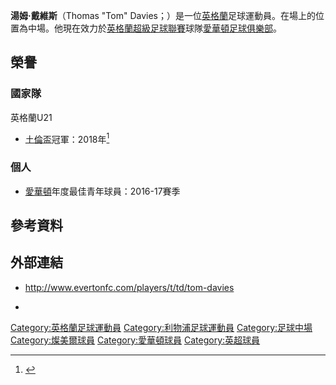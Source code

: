 {{Bare URLs|time=2017-01-13T13:54:02+00:00}}
{{Expand language|time=2017-01-13T13:54:02+00:00}}
{{noteTA|G1=足球|G2=EPL
|T=zh-hans:汤姆·戴维斯;zh-hk:湯·戴維斯;zh-tw:湯姆·戴維斯
|1=zh-hans:戴维斯;zh-hk:戴維斯;
}}

{{Infobox football biography
|name = 湯姆·戴維斯<br/>Tom Davies
|fullname = Thomas "Tom" Davies
|caption = 
|image = Manchester_United_v_Everton,_17_September_2017_(Tom_Davies).jpg
|birth_date = {{birth date and age|1998|06|30|df=y}}
|birth_place = {{flagicon|ENG}} [[英格蘭|英格蘭]][[利物浦|利物浦]]
|height = {{height|m=1.80}}
|position = 中場
|currentclub = [[埃弗顿足球俱乐部|愛華頓]]
|clubnumber = 26
|youthyears1 = {{0|0000}}–2009
|youthclubs1 = [[特兰米尔流浪者足球俱乐部|燦美爾]]
|youthyears2 = 2009–2015
|youthclubs2 = [[埃弗顿足球俱乐部|愛華頓]]
|years1 = 2015–
|clubs1 = [[埃弗顿足球俱乐部|愛華頓]]
|caps1 = 109
|goals1 = 5
<!--This is for LEAGUE APPEARANCES AND GOALS ONLY! DO NOT include other appearances and goals.-->
|nationalyears1 = 2013–2014
|nationalteam1 = [[英格蘭16歲以下足球代表隊|英格蘭U16]]
|nationalcaps1 = 9
|nationalgoals1 = 1
|nationalyears2 = 2014–2016
|nationalteam2 = [[英格蘭17歲以下國家足球隊|英格蘭U17]]
|nationalcaps2 = 18
|nationalgoals2 = 0
|nationalyears3 = 2016–
|nationalteam3 = [[英格蘭18歲以下足球代表隊|英格蘭U18]]
|nationalcaps3 = 4
|nationalgoals3 = 0
|nationalyears4 = 2016–
|nationalteam4 = [[英格蘭19歲以下國家足球隊|英格蘭U19]]
|nationalcaps4 = 8
|nationalgoals4 = 1
|nationalyears5 = 2016–
|nationalteam5 = [[英格蘭21歲以下國家足球隊|英格蘭U21]]
|nationalcaps5 = 21
|nationalgoals5 = 2
|club-update = 2020年11月22日
|nationalteam-update = 2020年11月17日
}}

'''湯姆·戴維斯'''（Thomas "Tom" Davies；{{bd|1998年|6月30日}}）是一位[[英格蘭|英格蘭]]足球運動員。在場上的位置為中場。他現在效力於[[英格蘭超級足球聯賽|英格蘭超級足球聯賽]]球隊[[愛華頓足球俱樂部|愛華頓足球俱樂部]]。

== 榮譽 ==
=== 國家隊 ===
;{{flagicon|ENG}} 英格蘭U21
* [[土倫盃國際足球錦標賽|土倫盃]]冠軍：2018年<ref>{{Cite web |url=https://www.thefa.com/news/2018/jun/09/engvmextoulon090618 |title=FINAL FIGHTBACK TAKES ENGLAND U21S TO TOULON HAT-TRICK WITH WIN OVER MEXICO |access-date=2020-11-29 |archive-date=2021-02-24 |archive-url=https://web.archive.org/web/20210224201342/https://www.thefa.com/news/2018/jun/09/engvmextoulon090618 |dead-url=no }}</ref>

=== 個人 ===
* [[埃弗顿足球俱乐部|愛華頓]]年度最佳青年球員：2016-17賽季

==參考資料==
{{Reflist}}

==外部連結==
*http://www.evertonfc.com/players/t/td/tom-davies {{Wayback|url=http://www.evertonfc.com/players/t/td/tom-davies |date=20160810210448 }}
	
*{{Soccerway}}

{{愛華頓球員名單}}

{{DEFAULTSORT:Davies, Tom}}
[[Category:英格蘭足球運動員|Category:英格蘭足球運動員]]
[[Category:利物浦足球運動員|Category:利物浦足球運動員]]
[[Category:足球中場|Category:足球中場]]
[[Category:燦美爾球員|Category:燦美爾球員]]
[[Category:愛華頓球員|Category:愛華頓球員]]
[[Category:英超球員|Category:英超球員]]